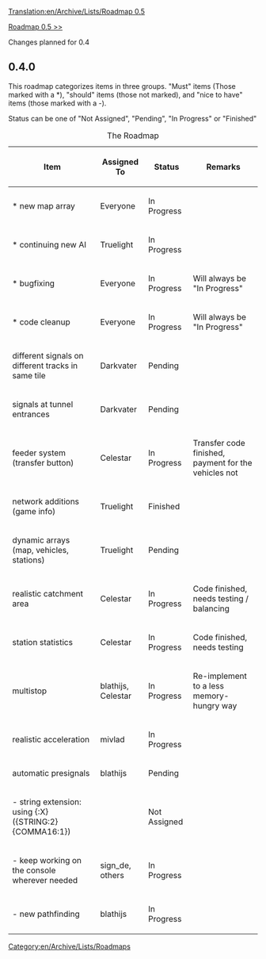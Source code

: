 [[Translation:en/Archive/Lists/Roadmap 0.5]]
[[Category:en/Archive/Lists/Roadmaps]]

[[en/Archive/Lists/Roadmap 0.5|Roadmap 0.5 >>]]

Changes planned for 0.4

== 0.4.0 ==

This roadmap categorizes items in three groups. "Must" items (Those marked with a *), "should" items (those not marked), and "nice to have" items (those marked with a -).

Status can be one of "Not Assigned", "Pending", "In Progress" or "Finished"

{| border="1"
|+ The Roadmap
|-
! Item !! Assigned To !! Status !! Remarks
|-
|* new map array || Everyone 
!class="wip" | In Progress || 
|-
|* continuing new AI || Truelight 
!class="wip" | In Progress ||
|-
|* bugfixing || Everyone 
!class="wip" | In Progress || Will always be "In Progress"
|-
|* code cleanup || Everyone 
!class="wip" | In Progress || Will always be "In Progress"
|-
|different signals on different tracks in same tile || Darkvater
!class="claimed" | Pending ||
|-
|signals at tunnel entrances || Darkvater 
!class="claimed" | Pending ||
|-
|feeder system (transfer button) || Celestar
!class="wip" | In Progress || Transfer code finished, payment for the vehicles not
|-
|network additions (game info) || Truelight 
!class="checked" | Finished ||
|-
|dynamic arrays (map, vehicles, stations) || Truelight
!class="claimed" | Pending ||
|-
|realistic catchment area || Celestar
!class="wip" | In Progress || Code finished, needs testing / balancing
|-
|station statistics || Celestar
!class="wip" | In Progress || Code finished, needs testing 
|-
|multistop || blathijs, Celestar
!class="wip" | In Progress || Re-implement to a less memory-hungry way
|-
|realistic acceleration || mivlad
!class="wip" | In Progress ||
|-
|automatic presignals || blathijs
!class="claimed" | Pending ||
|-
| - string extension: using {:X} ({STRING:2}{COMMA16:1}) ||
!class="done" | Not Assigned ||
|-
| - keep working on the console wherever needed || sign_de, others
!class="wip" | In Progress ||
|-
| - new pathfinding || blathijs
!class="wip" | In Progress ||
|}